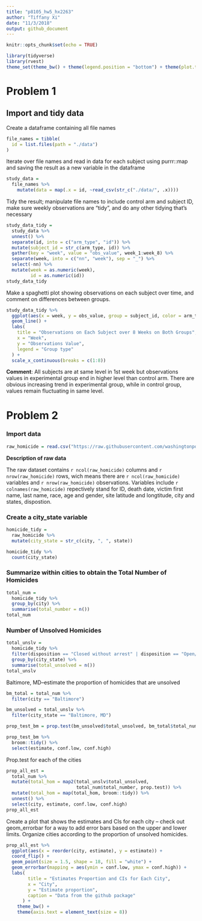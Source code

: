 ```yaml
---
title: "p8105_hw5_hx2263"
author: "Tiffany Xi"
date: "11/3/2018"
output: github_document
---
```


```r
knitr::opts_chunk$set(echo = TRUE)

library(tidyverse)
library(rvest)
theme_set(theme_bw() + theme(legend.position = "bottom") + theme(plot.title = element_text(hjust = 0.5)))
```

# Problem 1

## Import and tidy data
Create a dataframe containing all file names

```r
file_names = tibble(
  id = list.files(path = "./data")
) 
```

Iterate over file names and read in data for each subject using purrr::map and saving the result as a new variable in the dataframe

```r
study_data = 
  file_names %>% 
	mutate(data = map(.x = id, ~read_csv(str_c("./data/", .x)))) 
```

Tidy the result; manipulate file names to include control arm and subject ID, make sure weekly observations are “tidy”, and do any other tidying that’s necessary

```r
study_data_tidy = 
  study_data %>% 
  unnest() %>% 
  separate(id, into = c("arm_type", "id")) %>% 
  mutate(subject_id = str_c(arm_type, id)) %>%
  gather(key = "week", value = "obs_value", week_1:week_8) %>% 
  separate(week, into = c("nn", "week"), sep = "_") %>% 
  select(-nn) %>% 
  mutate(week = as.numeric(week),
         id = as.numeric(id))
study_data_tidy
```

Make a spaghetti plot showing observations on each subject over time, and comment on differences between groups.

```r
study_data_tidy %>% 
  ggplot(aes(x = week, y = obs_value, group = subject_id, color = arm_type)) +
  geom_line() +
  labs(
    title = "Observations on Each Subject over 8 Weeks on Both Groups", 
    x = "Week", 
    y = "Observations Value", 
    legend = "Group type"
  ) +
  scale_x_continuous(breaks = c(1:8))
```

**Comment**:
All subjects are at same level in 1st week but observations values in experimental group end in higher level than control arm. There are obvious increasing trend in experimental group, while in control group, values remain fluctuating in same level.

# Problem 2

### Import data

```r
raw_homicide = read.csv("https://raw.githubusercontent.com/washingtonpost/data-homicides/master/homicide-data.csv")
```

**Description of raw data**

The raw dataset contains `r ncol(raw_homicide)` columns and `r nrow(raw_homicide)` rows, wich means there are `r ncol(raw_homicide)` variables and `r nrow(raw_homicide)` observations. Variables include `r colnames(raw_homicide)` repectively stand for ID, death date, victim first name, last name, race, age and gender, site latitude and longtitude, city and states, dispostion.

### Create a city_state variable

```r
homicide_tidy = 
  raw_homicide %>% 
  mutate(city_state = str_c(city, ", ", state)) 
```

```r
homicide_tidy %>% 
  count(city_state)
```

### Summarize within cities to obtain the Total Number of Homicides

```r
total_num = 
  homicide_tidy %>% 
  group_by(city) %>%
  summarise(total_number = n())
total_num
```

### Number of Unsolved Homicides

```r
total_unslv = 
  homicide_tidy %>% 
  filter(disposition == "Closed without arrest" | disposition == "Open/No arrest") %>% 
  group_by(city_state) %>% 
  summarise(total_unsolved = n())
total_unslv
```

Baltimore, MD--estimate the proportion of homicides that are unsolved

```r
bm_total = total_num %>%
  filter(city == "Baltimore")

bm_unsolved = total_unslv %>%
  filter(city_state == "Baltimore, MD")

prop_test_bm = prop.test(bm_unsolved$total_unsolved, bm_total$total_number)

prop_test_bm %>% 
  broom::tidy() %>%
  select(estimate, conf.low, conf.high)
```

Prop.test for each of the cities

```r
prop_all_est = 
  total_num %>% 
  mutate(total_hom = map2(total_unslv$total_unsolved, 
                          total_num$total_number, prop.test)) %>% 
  mutate(total_hom = map(total_hom, broom::tidy)) %>% 
  unnest() %>% 
  select(city, estimate, conf.low, conf.high)
prop_all_est
```

Create a plot that shows the estimates and CIs for each city – check out geom_errorbar for a way to add error bars based on the upper and lower limits. Organize cities according to the proportion of unsolved homicides.

```r
prop_all_est %>%
  ggplot(aes(x = reorder(city, estimate), y = estimate)) +
  coord_flip() + 
  geom_point(size = 1.5, shape = 18, fill = "white") +
  geom_errorbar(mapping = aes(ymin = conf.low, ymax = conf.high)) +
  labs(
        title = "Estimates Proportion and CIs for Each City",
        x = "City",
        y = "Estimate proportion",
        caption = "Data from the github package"
      ) +
    theme_bw() +
    theme(axis.text = element_text(size = 8))
```

